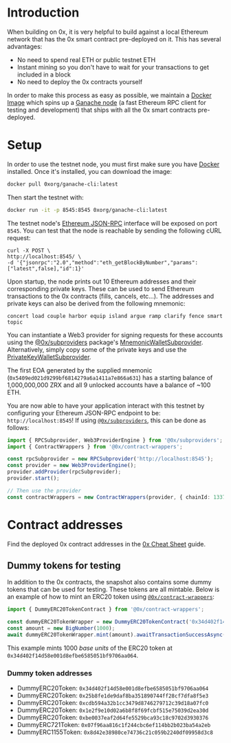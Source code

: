 # Introduction

When building on 0x, it is very helpful to build against a local Ethereum network that has the 0x smart contract pre-deployed on it. This has several advantages:

-   No need to spend real ETH or public testnet ETH
-   Instant mining so you don't have to wait for your transactions to get included in a block
-   No need to deploy the 0x contracts yourself

In order to make this process as easy as possible, we maintain a [Docker Image](https://hub.docker.com/r/0xorg/ganache-cli) which spins up a [Ganache node](https://github.com/trufflesuite/ganache-cli) (a fast Ethereum RPC client for testing and development) that ships with all the 0x smart contracts pre-deployed.

# Setup

In order to use the testnet node, you must first make sure you have [Docker](https://docs.docker.com/install/) installed. Once it's installed, you can download the image:

```bash
docker pull 0xorg/ganache-cli:latest
```

Then start the testnet with:

```bash
docker run -it -p 8545:8545 0xorg/ganache-cli:latest
```

The testnet node's [Ethereum JSON-RPC](https://github.com/ethereum/wiki/wiki/JSON-RPC) interface will be exposed on port `8545`. You can test that the node is reachable by sending the following cURL request:

```
curl -X POST \
http://localhost:8545/ \
-d '{"jsonrpc":"2.0","method":"eth_getBlockByNumber","params":["latest",false],"id":1}'
```

Upon startup, the node prints out 10 Ethereum addresses and their corresponding private keys. These can be used to send Ethereum transactions to the 0x contracts (fills, cancels, etc...). The addresses and private keys can also be derived from the following mnemonic:

```
concert load couple harbor equip island argue ramp clarify fence smart topic
```

You can instantiate a Web3 provider for signing requests for these accounts using the [@0x/subproviders](https://0x.org/docs/tools/subproviders) package's [MnemonicWalletSubprovider](https://0x.org/docs/tools/subproviders#mnemonicwalletsubprovider). Alternatively, simply copy some of the private keys and use the [PrivateKeyWalletSubprovider](https://0x.org/docs/tools/subproviders#privatekeywalletsubprovider).

The first EOA generated by the supplied mnemonic (`0x5409ed021d9299bf6814279a6a1411a7e866a631`) has a starting balance of 1,000,000,000 ZRX and all 9 unlocked accounts have a balance of ~100 ETH.

You are now able to have your application interact with this testnet by configuring your Ethereum JSON-RPC endpoint to be: `http://localhost:8545`! If using [`@0x/subproviders`](https://0x.org/docs/tools/subproviders), this can be done as follows:

```typescript
import { RPCSubprovider, Web3ProviderEngine } from '@0x/subproviders';
import { ContractWrappers } from '@0x/contract-wrappers';

const rpcSubprovider = new RPCSubprovider('http://localhost:8545');
const provider = new Web3ProviderEngine();
provider.addProvider(rpcSubprovider);
provider.start();

// Then use the provider
const contractWrappers = new ContractWrappers(provider, { chainId: 1337 });
```

# Contract addresses

Find the deployed 0x contract addresses in the [0x Cheat Sheet](/docs/guides/0x-cheat-sheet) guide.

## Dummy tokens for testing

In addition to the 0x contracts, the snapshot also contains some dummy tokens that can be used for testing. These tokens are all mintable. Below is an example of how to mint an ERC20 token using [`@0x/contract-wrappers`](https://0x.org/docs/tools/contract-wrappers):

```typescript
import { DummyERC20TokenContract } from '@0x/contract-wrappers';

const dummyERC20TokenWrapper = new DummyERC20TokenContract('0x34d402f14d58e001d8efbe6585051bf9706aa064', provider);
const amount = new BigNumber(1000);
await dummyERC20TokenWrapper.mint(amount).awaitTransactionSuccessAsync({ from: account });
```

This example mints 1000 _base units_ of the ERC20 token at `0x34d402f14d58e001d8efbe6585051bf9706aa064`.

### Dummy token addresses

-   DummyERC20Token: `0x34d402f14d58e001d8efbe6585051bf9706aa064`
-   DummyERC20Token: `0x25b8fe1de9daf8ba351890744ff28cf7dfa8f5e3`
-   DummyERC20Token: `0xcdb594a32b1cc3479d8746279712c39d18a07fc0`
-   DummyERC20Token: `0x1e2f9e10d02a6b8f8f69fcbf515e75039d2ea30d`
-   DummyERC20Token: `0xbe0037eaf2d64fe5529bca93c18c9702d3930376`
-   DummyERC721Token: `0x07f96aa816c1f244cbc6ef114bb2b023ba54a2eb`
-   DummyERC1155Token: `0x8d42e38980ce74736c21c059b2240df09958d3c8`
